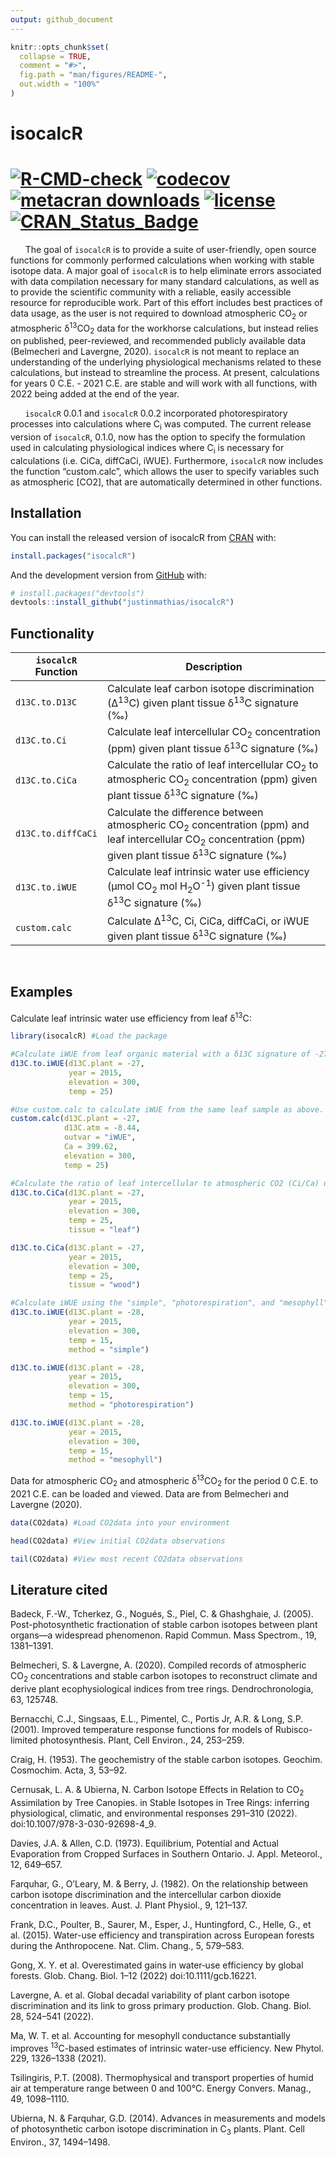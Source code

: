 ```yaml
---
output: github_document
---
```


<!-- README.md is generated from README.Rmd. Please edit that file -->

```r
knitr::opts_chunk$set(
  collapse = TRUE,
  comment = "#>",
  fig.path = "man/figures/README-",
  out.width = "100%"
)
```

# isocalcR

<!-- badges: start -->
#   [![R-CMD-check](https://github.com/justinmathias/isocalcR/workflows/R-CMD-check/badge.svg)](https://github.com/justinmathias/isocalcR/actions) [![codecov](https://codecov.io/gh/justinmathias/isocalcR/branch/main/graph/badge.svg?token=W72B141APE)](https://codecov.io/gh/justinmathias/isocalcR) [![metacran downloads](https://cranlogs.r-pkg.org/badges/isocalcR)](https://cran.r-project.org/package=isocalcR) [![license](https://img.shields.io/badge/license-GPL--3-blue.svg)](https://www.gnu.org/licenses/gpl-3.0.en.html) [![CRAN_Status_Badge](https://www.r-pkg.org/badges/version/isocalcR)](https://cran.r-project.org/package=isocalcR)
<!-- badges: end -->


&nbsp;&nbsp;&nbsp;&nbsp;&nbsp;&nbsp;The goal of `isocalcR` is to provide a suite of user-friendly, open source functions for commonly performed calculations when working with stable isotope data. A major goal of `isocalcR` is to help eliminate errors associated with data compilation necessary for many standard calculations, as well as to provide the scientific community with a reliable, easily accessible resource for reproducible work. Part of this effort includes best practices of data usage, as the user is not required to download atmospheric CO~2~ or atmospheric δ^13^CO~2~ data for the workhorse calculations, but instead relies on published, peer-reviewed, and recommended publicly available data (Belmecheri and Lavergne, 2020). `isocalcR` is not meant to replace an understanding of the underlying physiological mechanisms related to these calculations, but instead to streamline the process. At present, calculations for years 0 C.E. - 2021 C.E. are stable and will work with all functions, with 2022 being added at the end of the year.

&nbsp;&nbsp;&nbsp;&nbsp;&nbsp;&nbsp;`isocalcR` 0.0.1 and `isocalcR` 0.0.2 incorporated photorespiratory processes into calculations where C~i~ was computed. The current release version of `isocalcR`, 0.1.0, now has the option to specify the formulation used in calculating physiological indices where C~i~ is necessary for calculations (i.e. CiCa, diffCaCi, iWUE). Furthermore, `isocalcR` now includes the function "custom.calc", which allows the user to specify variables such as atmospheric [CO2], that are automatically determined in other functions.

## Installation

You can install the released version of isocalcR from [CRAN](https://CRAN.R-project.org) with:

``` r
install.packages("isocalcR")
```

And the development version from [GitHub](https://github.com/) with:

``` r
# install.packages("devtools")
devtools::install_github("justinmathias/isocalcR")
```

## Functionality

|`isocalcR` Function  | Description                                                                                                    |
|-------------------- |----------------------------------------------------------------------------------------------------------------|
|`d13C.to.D13C`       | Calculate leaf carbon isotope discrimination (∆^13^C) given plant tissue δ^13^C signature (‰)                     |
|`d13C.to.Ci`         | Calculate leaf intercellular CO~2~ concentration (ppm) given plant tissue δ^13^C signature (‰)                      |
|`d13C.to.CiCa`       | Calculate the ratio of leaf intercellular CO~2~ to atmospheric CO~2~ concentration (ppm) given plant tissue δ^13^C signature (‰)  |
|`d13C.to.diffCaCi`   | Calculate the difference between atmospheric CO~2~ concentration (ppm) and leaf intercellular CO~2~ concentration (ppm) given plant tissue δ^13^C signature (‰)  |
|`d13C.to.iWUE`       | Calculate leaf intrinsic water use efficiency (µmol CO~2~ mol H~2~O^-1^) given plant tissue δ^13^C signature (‰)  |
|`custom.calc`        | Calculate ∆^13^C, Ci, CiCa, diffCaCi, or iWUE given plant tissue δ^13^C signature (‰)  |



<br>

## Examples

Calculate leaf intrinsic water use efficiency from leaf δ^13^C:

```r
library(isocalcR) #Load the package

#Calculate iWUE from leaf organic material with a δ13C signature of -27 ‰ for the year 2015, 300 meters above sea level at 25°C.
d13C.to.iWUE(d13C.plant = -27, 
             year = 2015, 
             elevation = 300, 
             temp = 25) 

#Use custom.calc to calculate iWUE from the same leaf sample as above.
custom.calc(d13C.plant = -27,
            d13C.atm = -8.44,
            outvar = "iWUE",
            Ca = 399.62,
            elevation = 300,
            temp = 25)

#Calculate the ratio of leaf intercellular to atmospheric CO2 (Ci/Ca) using the simple formulation for leaf and wood. Internally updates apparent fractionation by Rubisco, b, according to Cernusak and Ubierna 2022.
d13C.to.CiCa(d13C.plant = -27,
             year = 2015,
             elevation = 300,
             temp = 25,
             tissue = "leaf")

d13C.to.CiCa(d13C.plant = -27,
             year = 2015,
             elevation = 300,
             temp = 25,
             tissue = "wood")

#Calculate iWUE using the "simple", "photorespiration", and "mesophyll" formulations.
d13C.to.iWUE(d13C.plant = -28,
             year = 2015,
             elevation = 300,
             temp = 15,
             method = "simple")

d13C.to.iWUE(d13C.plant = -28,
             year = 2015,
             elevation = 300,
             temp = 15,
             method = "photorespiration")

d13C.to.iWUE(d13C.plant = -28,
             year = 2015,
             elevation = 300,
             temp = 15,
             method = "mesophyll")

```

Data for atmospheric CO~2~ and atmospheric δ^13^CO~2~ for the period 0 C.E. to 2021 C.E. can be loaded and viewed.  Data are from Belmecheri and Lavergne (2020).

```r
data(CO2data) #Load CO2data into your environment

head(CO2data) #View initial CO2data observations

tail(CO2data) #View most recent CO2data observations
```

## Literature cited

Badeck, F.-W., Tcherkez, G., Nogués, S., Piel, C. & Ghashghaie, J. (2005). Post-photosynthetic fractionation of stable carbon isotopes between plant organs—a widespread phenomenon. Rapid Commun. Mass Spectrom., 19, 1381–1391.

Belmecheri, S. & Lavergne, A. (2020). Compiled records of atmospheric CO~2~ concentrations and stable carbon isotopes to reconstruct climate and derive plant ecophysiological indices from tree rings. Dendrochronologia, 63, 125748.

Bernacchi, C.J., Singsaas, E.L., Pimentel, C., Portis Jr, A.R. & Long, S.P. (2001). Improved temperature response functions for models of Rubisco-limited photosynthesis. Plant, Cell Environ., 24, 253–259.

Craig, H. (1953). The geochemistry of the stable carbon isotopes. Geochim. Cosmochim. Acta, 3, 53–92.

Cernusak, L. A. & Ubierna, N. Carbon Isotope Effects in Relation to CO~2~ Assimilation by Tree Canopies. in Stable Isotopes in Tree Rings: inferring physiological, climatic, and environmental responses 291–310 (2022). doi:10.1007/978-3-030-92698-4_9.

Davies, J.A. & Allen, C.D. (1973). Equilibrium, Potential and Actual Evaporation from Cropped Surfaces in Southern Ontario. J. Appl. Meteorol., 12, 649–657.

Farquhar, G., O’Leary, M. & Berry, J. (1982). On the relationship between carbon isotope discrimination and the intercellular carbon dioxide concentration in leaves. Aust. J. Plant Physiol., 9, 121–137.

Frank, D.C., Poulter, B., Saurer, M., Esper, J., Huntingford, C., Helle, G., et al. (2015). Water-use efficiency and transpiration across European forests during the Anthropocene. Nat. Clim. Chang., 5, 579–583.

Gong, X. Y. et al. Overestimated gains in water‐use efficiency by global forests. Glob. Chang. Biol. 1–12 (2022) doi:10.1111/gcb.16221.

Lavergne, A. et al. Global decadal variability of plant carbon isotope discrimination and its link to gross primary production. Glob. Chang. Biol. 28, 524–541 (2022).

Ma, W. T. et al. Accounting for mesophyll conductance substantially improves ^13^C-based estimates of intrinsic water-use efficiency. New Phytol. 229, 1326–1338 (2021).

Tsilingiris, P.T. (2008). Thermophysical and transport properties of humid air at temperature range between 0 and 100°C. Energy Convers. Manag., 49, 1098–1110.

Ubierna, N. & Farquhar, G.D. (2014). Advances in measurements and models of photosynthetic carbon isotope discrimination in C~3~ plants. Plant. Cell Environ., 37, 1494–1498.

